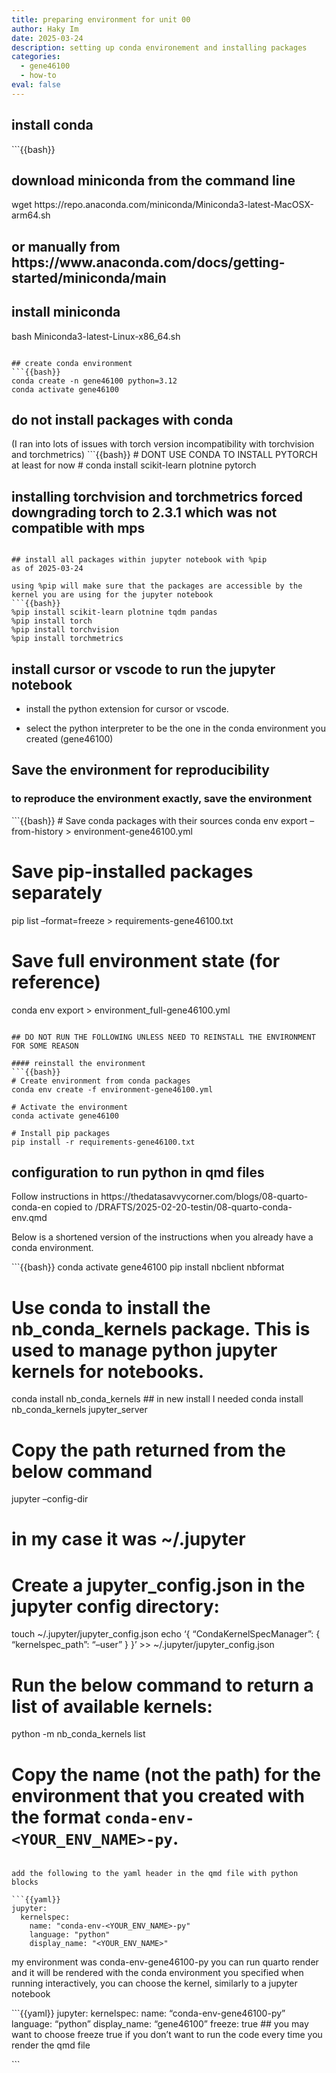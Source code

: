 ```yaml
---
title: preparing environment for unit 00
author: Haky Im
date: 2025-03-24
description: setting up conda environement and installing packages
categories:
  - gene46100
  - how-to
eval: false
---
```


## install conda

```{{bash}}

## download miniconda from the command line

wget https://repo.anaconda.com/miniconda/Miniconda3-latest-MacOSX-arm64.sh

## or manually from https://www.anaconda.com/docs/getting-started/miniconda/main

## install miniconda
bash Miniconda3-latest-Linux-x86_64.sh

```

## create conda environment
```{{bash}}
conda create -n gene46100 python=3.12
conda activate gene46100

```

## do not install packages with conda
(I ran into lots of issues with torch version incompatibility with torchvision and torchmetrics)
```{{bash}}
# DONT USE CONDA TO INSTALL PYTORCH at least for now
# conda install scikit-learn plotnine pytorch 

## installing torchvision and torchmetrics forced downgrading torch to 2.3.1 which was not compatible with mps

```

## install all packages within jupyter notebook with %pip
as of 2025-03-24

using %pip will make sure that the packages are accessible by the kernel you are using for the jupyter notebook
```{{bash}}
%pip install scikit-learn plotnine tqdm pandas 
%pip install torch
%pip install torchvision
%pip install torchmetrics
```


## install cursor or vscode to run the jupyter notebook

- install the python extension for cursor or vscode.

- select the python interpreter to be the one in the conda environment you created (gene46100)


## Save the environment for reproducibility

### to reproduce the environment exactly, save the environment
```{{bash}}
# Save conda packages with their sources
conda env export --from-history > environment-gene46100.yml

# Save pip-installed packages separately
pip list --format=freeze > requirements-gene46100.txt

# Save full environment state (for reference)
conda env export > environment_full-gene46100.yml
```

## DO NOT RUN THE FOLLOWING UNLESS NEED TO REINSTALL THE ENVIRONMENT FOR SOME REASON

#### reinstall the environment
```{{bash}}
# Create environment from conda packages
conda env create -f environment-gene46100.yml

# Activate the environment
conda activate gene46100

# Install pip packages
pip install -r requirements-gene46100.txt

```

## configuration to run python in qmd files

Follow instructions in https://thedatasavvycorner.com/blogs/08-quarto-conda-en copied to /DRAFTS/2025-02-20-testin/08-quarto-conda-env.qmd

Below is a shortened version of the instructions when you already have a conda environment.

```{{bash}}
conda activate gene46100
pip install nbclient nbformat

# Use conda to install the nb_conda_kernels package. This is used to manage python jupyter kernels for notebooks.

conda install nb_conda_kernels
## in new install I needed conda install nb_conda_kernels jupyter_server

# Copy the path returned from the below command
jupyter --config-dir

# in my case it was ~/.jupyter

# Create a jupyter_config.json in the jupyter config directory:
touch ~/.jupyter/jupyter_config.json
echo '{
  "CondaKernelSpecManager": {
    "kernelspec_path": "--user"
  }
}' >> ~/.jupyter/jupyter_config.json

# Run the below command to return a list of available kernels:
python -m nb_conda_kernels list

# Copy the name (not the path) for the environment that you created with the format `conda-env-<YOUR_ENV_NAME>-py`.
```

add the following to the yaml header in the qmd file with python blocks

```{{yaml}}
jupyter: 
  kernelspec:
    name: "conda-env-<YOUR_ENV_NAME>-py"
    language: "python"
    display_name: "<YOUR_ENV_NAME>"
```

 my environment was conda-env-gene46100-py
 you can run quarto render and it will be rendered with the conda environment you specified
 when running interactively, you can choose the kernel, similarly to a jupyter notebook

```{{yaml}}
jupyter: 
  kernelspec:
    name: "conda-env-gene46100-py"
    language: "python"
    display_name: "gene46100"
freeze: true
## you may want to choose freeze true if you don't want to run the code every time you render the qmd file

```

